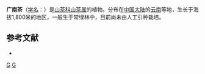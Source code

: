 {{Speciesbox 
| taxon = Camellia kwangnanica
| authority =  Chang
}}

'''广南茶'''（[[学名|学名]]：{{lang|la|''Camellia kwangnanica''}}）是[[山茶科|山茶科]][[山茶属|山茶属]]的植物。分布在[[中国大陆|中国大陆]]的[[云南|云南]]等地，生长于海拔1,800米的地区，一般生于常绿林中，目前尚未由人工引种栽培。

== 参考文献 ==
<div class="references-small">
* {{cite web| url =http://www.bioinfo.cn/db05/KmzwSpecies.php?action=view&id=28986| title =广南茶| work =《中国高等植物数据库全库》| publisher =中国科学院微生物研究所| author =昆明植物研究所| accessdate =2009-02-26| deadurl =yes| archiveurl =https://web.archive.org/web/20160305013016/http://www.bioinfo.cn/db05/KmzwSpecies.php?action=view&id=28986| archivedate =2016-03-05}}
</div>
{{Taxonbar|from=Q11061871}}

[[Category:山茶属|G]]
[[Category:云南植物|G]]